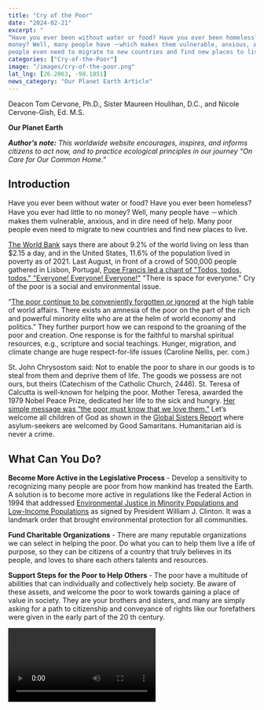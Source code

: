 ```yaml
---
title: "Cry of the Poor"
date: "2024-02-21" 
excerpt: "
“Have you ever been without water or food? Have you ever been homeless? Have you ever had little to no
money? Well, many people have －which makes them vulnerable, anxious, and in dire need of help. Many poor
people even need to migrate to new countries and find new places to live."
categories: ["Cry-of-the-Poor"]
image: "/images/cry-of-the-poor.png"
lat_lng: [26.2063, -98.1851]
news_category: "Our Planet Earth Article"
---
```


<CustomImage
  src="https://raw.githubusercontent.com/MCervone14/our-planet-earth-articles/main/images/cry-of-the-poor.png"
  alt="Man sitting on bench with hungry sign next to him."
  priority={true}
/>

Deacon Tom Cervone, Ph.D., Sister Maureen Houlihan, D.C., and Nicole Cervone-Gish, Ed. M.S.

**Our Planet Earth**

**_Author’s note:_** _This worldwide website encourages, inspires, and informs citizens to act now, and to practice
ecological principles in our journey “On Care for Our Common Home.”_

## Introduction

Have you ever been without water or food? Have you ever been homeless? Have you ever had little to no
money? Well, many people have －which makes them vulnerable, anxious, and in dire need of help. Many poor
people even need to migrate to new countries and find new places to live.

[The World Bank](https://www.worldvision.org/sponsorship-news-stories/global-poverty-facts) says there are about 9.2% of the world living on less than $2.15 a day, and in the United
States, 11.6% of the population lived in poverty as of 2021. Last August, in front of a crowd of 500,000 people
gathered in Lisbon, Portugal, [Pope Francis led a chant of &quot;Todos, todos, todos.&quot; &quot;Everyone! Everyone!
Everyone!&quot;](https://www.globalsistersreport.org/columns/todos-todos-todos-it-will-take-all-us?) &quot;There is space for everyone.&quot; Cry of the poor is a social and environmental issue.

“[The poor continue to be conveniently forgotten or ignored](https://laudatosiactionplatform.org/listening-to-the-cry-of-the-poor/) at the high table of world affairs. There exists an
amnesia of the poor on the part of the rich and powerful minority elite who are at the helm of world economy
and politics.” They further purport how we can respond to the groaning of the poor and creation. One response
is for the faithful to marshal spiritual resources, e.g., scripture and social teachings. Hunger, migration, and
climate change are huge respect-for-life issues (Caroline Nellis, per. com.)

St. John Chrysostom said: Not to enable the poor to share in our goods is to steal from them and deprive them
of life. The goods we possess are not ours, but theirs (Catechism of the Catholic Church, 2446). St. Teresa of
Calcutta is well-known for helping the poor. Mother Teresa, awarded the 1979 Nobel Peace Prize, dedicated her
life to the sick and hungry. [Her simple message was “the poor must know that we love them.”](https://www.nobelprize.org/prizes/peace/1979/teresa/documentary/) Let’s welcome all
children of God as shown in the [Global Sisters Report](https://www.globalsistersreport.org/news/opening-us-mexico-wall-aid-groups-welcome-strangers) where asylum-seekers are welcomed by Good
Samaritans. Humanitarian aid is never a crime.

## What Can You Do?

**Become More Active in the Legislative Process** - Develop a sensitivity to recognizing many people are poor
from how mankind has treated the Earth. A solution is to become more active in regulations like the Federal
Action in 1994 that addressed [Environmental Justice in Minority Populations and Low-Income Populations](https://www.epa.gov/laws-regulations/summary-executive-order-12898-federal-actions-address-environmental-justice) as
signed by President William J. Clinton. It was a landmark order that brought environmental protection for all
communities.

**Fund Charitable Organizations** - There are many reputable organizations we can select in helping the poor.
Do what you can to help them live a life of purpose, so they can be citizens of a country that truly believes in its
people, and loves to share each others talents and resources.

**Support Steps for the Poor to Help Others** - The poor have a multitude of abilities that can individually and
collectively help society. Be aware of these assets, and welcome the poor to work towards gaining a place of
value in society. They are your brothers and sisters, and many are simply asking for a path to citizenship and
conveyance of rights like our forefathers were given in the early part of the 20 th century.

<Video id="Pwe_bd0TUjk?si=RKNuy9ViLgeH8dBU" />

**Quote:**

> “To the powerful I ask: Why do you want to preserve a power that will be remembered for its inability to stop
> the climate crisis when it was urgent and necessary.” Pope Francis.

_Dr. Tom Cervone is a deacon and ecologist in the Evansville Diocese. He graduated from St. Bonaventure, a
Franciscan University. Sister Maureen Houlihan D.C. is a member of the “Care of Earth” Committee - St.
Louise Province of the Daughters of Charity USA and member of Seton Harvest Farm, a Community Supported
Agriculture Farm that grows all natural produce for shareholders and the poor. Nicole Cervone-Gish, Ed. MS.
is an English Language Learner teacher, who lives in Evansville, Indiana with her family, and teaches at
Joshua Academy Charter School. Michael Cervone, BS. is a web developer and designer who lives in
Evansville, Indiana._
